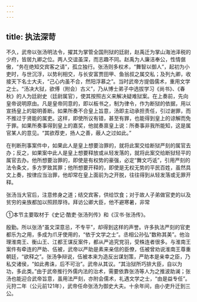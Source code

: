 ```yaml
---
---
---
```

title: 执法深苛
---



不久，武帝以张汤明法令，擢其为掌管全国刑狱的廷尉，赵禹迁为掌山海池泽税的少府，皆居九卿之位。两人交谊虽深，而志趣不同。赵禹为人廉洁奉公，性情倨傲，“务在绝知交宾客之请”，孤立独行。张汤则多权术，“舞智以御人”，起初为小吏时，与世沉浮，以势利相交，与长安富贾田甲、鱼翁叔之属交私；及列九卿，收接天下名士大夫，“己心内虽不合，然阳浮慕之”。当时武帝方提倡儒术，重用文学之士。“汤决大狱，欲傅（附会）古义”，乃从博士弟子中选拔学习《尚书》、《春秋》的人为廷尉史（廷尉属官），使其按照古义来解决疑难狱案。在上奏前，先向皇帝说明原由。凡是皇帝同意的，即以板书之，制为律令，作为断狱的依据，用以宣扬皇上的聪明善断。如果所奏不合皇上旨意，汤即主动承担责任，引过谢罪，而不推过于贤能的属吏。这样，即使所议有错，甚至有罪，也能得到皇上的谅解而免于罪。如果所奏事得到皇上的嘉奖，他就奏禀皇上说：所奏事非我所能知，这是属官某人的意见。“其欲荐吏，扬人之善，蔽人之过如此。”

在判断刑事案件中，如果此人是皇上想要治罪的，就将此案交给断狱严刻的属官去办；反之，如果案中此人是皇上想要释放或从轻发落的，就将此案交给断狱轻平的属官去办。他所想要治罪的，即使是有权势的豪强，必定“舞文巧诋”，引用严刻的法令条文，多方罗致其罪；他所想要开释的，即使是无权无势的平民百姓，虽然具文上奏，按律应当治罪，他却常在皇上面前为之开脱，往往得到从轻发落或无罪开释。

张汤当大官后，注意修身之道；结交宾客，供给饮食；对于故人子弟做官吏的以及贫穷的亲族都加以照顾厚待。拜访公卿大臣，他不避寒暑，非常

①本节主要取材于《史记·酷吏·张汤列传》和《汉书·张汤传》。

殷勤。所以张汤“虽文深意忌，不专平”，却得到这样的声誉。许多执法严刻的官吏都乐为之用，多成为爪牙使用的，“依于文学之士”。丞相公孙弘“数称其美”。他治理淮南王、衡山王、江都王谋反案件，都从严追究党羽，受株连者很多。与淮南王案件有牵连的严助、伍被，武帝以严助是素来亲信的臣僚，伍被曾劝说淮南王尊重朝廷，“欲释之”。张汤争辩说，伍被本来为造反出谋划策，严助本是亲幸之臣，乃私交诸侯，“如此弗诛，后不可治”。武帝从其议。“其治狱所巧排大臣，自以为功，多此类。”由于武帝推行外儒内法的治术，需要依靠张汤等人为之推波助澜；张汤也能迎合武帝旨意，虽用法严刻，亦附会儒术，礼遇文学之士，“由是益专任”。元狩二年（公元前121年），武帝任命张汤为御史大夫。十余年间，由小吏升迁到三公。